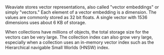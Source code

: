 Weaviate stores vector representations, also called "vector embeddings" or simply "vectors." Each element of a vector embedding is a dimension. The values are commonly stored as 32 bit floats. A single vector with 1536 dimensions uses about 6 KB of storage.

When collections have millions of objects, the total storage size for the vectors can be very large. The collection index can also grow very large, especially when a collection uses an in-memory vector index such as the Hierarchical navigable Small Worlds (HNSW) index.